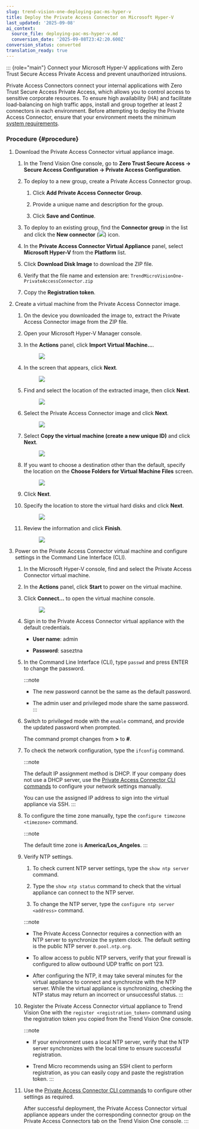 ```yaml
---
slug: trend-vision-one-deploying-pac-ms-hyper-v
title: Deploy the Private Access Connector on Microsoft Hyper-V
last_updated: '2025-09-08'
ai_context:
  source_file: deploying-pac-ms-hyper-v.md
  conversion_date: '2025-09-08T23:42:20.600Z'
conversion_status: converted
translation_ready: true
---
```


::: {role="main"}
Connect your Microsoft Hyper-V applications with Zero Trust Secure Access Private Access and prevent unauthorized intrusions.

Private Access Connectors connect your internal applications with Zero Trust Secure Access Private Access, which allows you to control access to sensitive corporate resources. To ensure high availability (HA) and facilitate load-balancing on high traffic apps, install and group together at least 2 connectors in each environment. Before attempting to deploy the Private Access Connector, ensure that your environment meets the minimum [system requirements](pa-connector-system-reqs.mdx).

### Procedure {#procedure}

1.  Download the Private Access Connector virtual appliance image.

    1.  In the Trend Vision One console, go to **Zero Trust Secure Access → Secure Access Configuration → Private Access Configuration**.

    2.  To deploy to a new group, create a Private Access Connector group.

        1.  Click **Add Private Access Connector Group**.

        2.  Provide a unique name and description for the group.

        3.  Click **Save and Continue**.

    3.  To deploy to an existing group, find the **Connector group** in the list and click the **New connector** (![](/images/add_connector=683f3c84-a774-40c0-bd9b-4663fcd2b53f.webp)) icon.

    4.  In the **Private Access Connector Virtual Appliance** panel, select **Microsoft Hyper-V** from the **Platform** list.

    5.  Click **Download Disk Image** to download the ZIP file.

    6.  Verify that the file name and extension are: `TrendMicroVisionOne-PrivateAccessConnector.zip`

    7.  Copy the **Registration token**.

2.  Create a virtual machine from the Private Access Connector image.

    1.  On the device you downloaded the image to, extract the Private Access Connector image from the ZIP file.

    2.  Open your Microsoft Hyper-V Manager console.

    3.  In the **Actions** panel, click **Import Virtual Machine...**.

        <figure>
        <img src="./images/HyperV-001-Import=GUID-880b6161-d638-4ac4-a426-53ee15640931.webp" />
        </figure>

    4.  In the screen that appears, click **Next**.

        <figure>
        <img src="./images/HyperV-002-Next=GUID-1636e2c8-088b-439a-8ef7-3a3a832f36a8.webp" />
        </figure>

    5.  Find and select the location of the extracted image, then click **Next**.

        <figure>
        <img src="./images/HyperV-003-Locate=GUID-d3aa926e-53e2-4027-86da-9dd081106a90.webp" />
        </figure>

    6.  Select the Private Access Connector image and click **Next**.

        <figure>
        <img src="./images/HyperV-004-Select=GUID-20103c98-e5e7-4286-8e6f-6e3564d81896.webp" />
        </figure>

    7.  Select **Copy the virtual machine (create a new unique ID)** and click **Next**.

        <figure>
        <img src="./images/HyperV-005-Copy=GUID-4474ebdd-3e9f-4d3b-8ed9-d993c7e1c379.webp" />
        </figure>

    8.  If you want to choose a destination other than the default, specify the location on the **Choose Folders for Virtual Machine Files** screen.

        <figure>
        <img src="./images/HyperV-006-Destination=GUID-5862833f-6983-4a2c-9c9d-913115e46d76.webp" />
        </figure>

    9.  Click **Next**.

    10. Specify the location to store the virtual hard disks and click **Next**.

        <figure>
        <img src="./images/HyperV-007-Storage=GUID-a7dabe62-2daa-41c3-8b65-ea161c7f5a5e.webp" />
        </figure>

    11. Review the information and click **Finish**.

        <figure>
        <img src="./images/HyperV-008-Finish=GUID-3eaa2b13-2e5c-4622-b8ca-a134e518cf19.webp" />
        </figure>

3.  Power on the Private Access Connector virtual machine and configure settings in the Command Line Interface (CLI).

    1.  In the Microsoft Hyper-V console, find and select the Private Access Connector virtual machine.

    2.  In the **Actions** panel, click **Start** to power on the virtual machine.

    3.  Click **Connect...** to open the virtual machine console.

        <figure>
        <img src="./images/HyperV-009-Start=GUID-7771db97-2961-4e40-95bf-eb796c06571f.webp" />
        </figure>

    4.  Sign in to the Private Access Connector virtual appliance with the default credentials.

        - **User name**: admin

        - **Password**: saseztna

    5.  In the Command Line Interface (CLI), type `passwd` and press ENTER to change the password.

        :::note

        - The new password cannot be the same as the default password.

        - The admin user and privileged mode share the same password.
        :::

    6.  Switch to privileged mode with the `enable` command, and provide the updated password when prompted.

        The command prompt changes from **\>** to **\#**.

    7.  To check the network configuration, type the `ifconfig` command.

        :::note

        The default IP assignment method is DHCP. If your company does not use a DHCP server, use the [Private Access Connector CLI commands](private-access-connector-cli.mdx) to configure your network settings manually.

        You can use the assigned IP address to sign into the virtual appliance via SSH.
        :::

    8.  To configure the time zone manually, type the `configure timezone <timezone>` command.

        :::note

        The default time zone is **America/Los_Angeles**.
        :::

    9.  Verify NTP settings.

        1.  To check current NTP server settings, type the `show ntp server` command.

        2.  Type the `show ntp status` command to check that the virtual appliance can connect to the NTP server.

        3.  To change the NTP server, type the `configure ntp server <address>` command.

        :::note

        - The Private Access Connector requires a connection with an NTP server to synchronize the system clock. The default setting is the public NTP server `0.pool.ntp.org`.

        - To allow access to public NTP servers, verify that your firewall is configured to allow outbound UDP traffic on port 123.

        - After configuring the NTP, it may take several minutes for the virtual appliance to connect and synchronize with the NTP server. While the virtual appliance is synchronizing, checking the NTP status may return an incorrect or unsuccessful status.
        :::

    10. Register the Private Access Connector virtual appliance to Trend Vision One with the `register <registration_token>` command using the registration token you copied from the Trend Vision One console.

        :::note

        - If your environment uses a local NTP server, verify that the NTP server synchronizes with the local time to ensure successful registration.

        - Trend Micro recommends using an SSH client to perform registration, as you can easily copy and paste the registration token.
        :::

    11. Use the [Private Access Connector CLI commands](private-access-connector-cli.mdx) to configure other settings as required.

        After successful deployment, the Private Access Connector virtual appliance appears under the corresponding connector group on the Private Access Connectors tab on the Trend Vision One console.
:::
